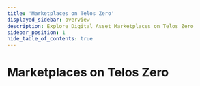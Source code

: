```yaml
---
title: 'Marketplaces on Telos Zero'
displayed_sidebar: overview
description: Explore Digital Asset Marketplaces on Telos Zero
sidebar_position: 1
hide_table_of_contents: true
---
```



# Marketplaces on Telos Zero

<div class="cards-display">
    <Card
        title='AreaX NFT'
        linkUrl='/digital-assets/digital-asset-marketplaces/zero/areaX/'
        imageUrl={require('/static/img/areax.jpeg').default}
        descriptionText='Learn More'
        animateContent={false}
    />
    <Card
        title='NeftyBlocks'
        linkUrl='/digital-assets/digital-asset-marketplaces/zero/neftyblocks/'
        imageUrl={require('/static/img/neftyblocks.png').default}
        descriptionText='Learn More'
        animateContent={false}
    />
</div>  